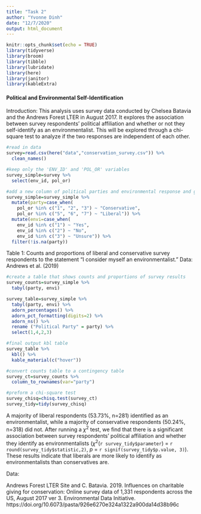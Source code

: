 ```yaml
---
title: "Task 2"
author: "Yvonne Dinh"
date: "12/7/2020"
output: html_document
---
```


```r
knitr::opts_chunk$set(echo = TRUE)
library(tidyverse)
library(broom)
library(tibble)
library(lubridate)
library(here)
library(janitor)
library(kableExtra)
```

#### Political and Environmental Self-Identification

Introduction: This analysis uses survey data conducted by Chelsea Batavia and the Andrews Forest LTER in August 2017. It explores the association between survey respondents' political affiliation and whether or not they self-identify as an environmentalist. This will be explored through a chi-square test to analyze if the two responses are independent of each other.

```r
#read in data
survey=read.csv(here("data","conservation_survey.csv")) %>% 
  clean_names()

#keep only the 'ENV_ID' and 'POL_OR' variables
survey_simple=survey %>% 
  select(env_id, pol_or)

#add a new column of political parties and environmental response and get rid of other political affiliations
survey_simple=survey_simple %>% 
  mutate(party=case_when(
    pol_or %in% c("1", "2", "3") ~ "Conservative",
    pol_or %in% c("5", "6", "7") ~ "Liberal")) %>% 
  mutate(envi=case_when(
    env_id %in% c("1") ~ "Yes",
    env_id %in% c("2") ~ "No",
    env_id %in% c("3") ~ "Unsure")) %>% 
  filter(!is.na(party))
```

Table 1: Counts and proportions of liberal and conservative survey respondents to the statement "I consider myself an environmentalist." Data: Andrews et al. (2019)
```r
#create a table that shows counts and proportions of survey results
survey_counts=survey_simple %>% 
  tabyl(party, envi)

survey_table=survey_simple %>%
  tabyl(party, envi) %>% 
  adorn_percentages() %>% 
  adorn_pct_formatting(digits=2) %>% 
  adorn_ns() %>% 
  rename ("Political Party" = party) %>% 
  select(1,4,2,3)

#final output kbl table
survey_table %>% 
  kbl() %>%
  kable_material(c("hover"))

```

```r
#convert counts table to a contingency table
survey_ct=survey_counts %>% 
  column_to_rownames(var="party")

#preform a chi-square test
survey_chisq=chisq.test(survey_ct)
survey_tidy=tidy(survey_chisq)

```

A majority of liberal respondents (53.73%, n=281) identified as an environmentalist, while a majority of conservative respondents (50.24%, n=318) did not. After running a $\chi$^2^ test, we find that there is a significant association between survey respondents' political affiliation and whether they identify as environmentalists ($\chi$^2^(`r survey_tidy$parameter`) = `r round(survey_tidy$statistic,2)`, *p* = `r signif(survey_tidy$p.value, 3)`). These results indicate that liberals are more likely to identify as environmentalists than conservatives are. 


Data: 

Andrews Forest LTER Site and C. Batavia. 2019. Influences on charitable giving for conservation: Online survey data of 1,331 respondents across the US, August 2017 ver 3. Environmental Data Initiative. https://doi.org/10.6073/pasta/926e6270e324a1322a900da14d38b96c
